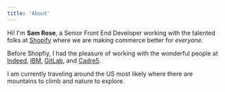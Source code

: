 ```yaml
---
title: 'About'
---
```



Hi! I'm **Sam Rose**, a Senior Front End Developer working with the talented folks at [Shopify] where we are making commerce better for _everyone_.

Before Shopfiy, I had the pleasure of working with the wonderful people at [Indeed], [IBM], [GitLab], and [Cadre5].

I am currently traveling around the US most likely where there are mountains to climb and nature to explore.

[shopify]: https://shopify.com
[indeed]: https://indeed.com
[ibm]: https://www.ibm.com/
[gitlab]: https://about.gitlab.com/
[cadre5]: https://www.cadre5.com/
